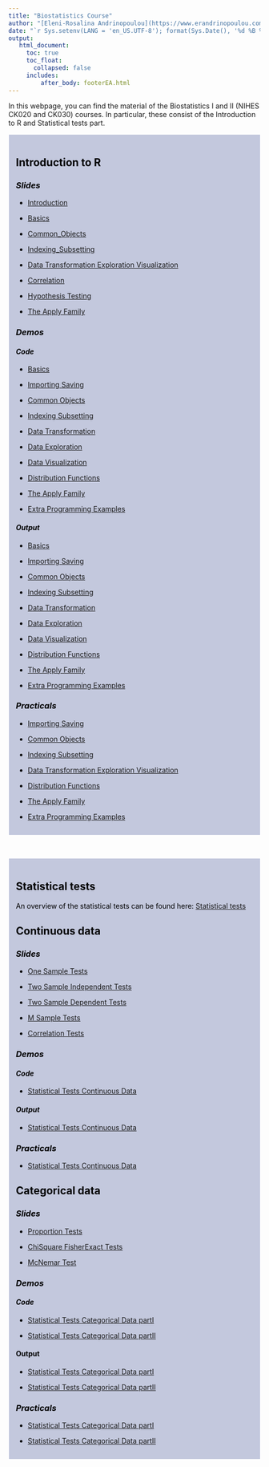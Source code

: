 ```yaml
---
title: "Biostatistics Course"
author: "[Eleni-Rosalina Andrinopoulou](https://www.erandrinopoulou.com/), Department of Epidemiology and Department of Biostatistics, Erasmus Medical Center"
date: "`r Sys.setenv(LANG = 'en_US.UTF-8'); format(Sys.Date(), '%d %B %Y')`"
output: 
   html_document:
     toc: true
     toc_float:
       collapsed: false
     includes:
         after_body: footerEA.html
---
```

<style>
  .list-group-item.active, .list-group-item.active:focus, .list-group-item.active:hover {
    background-color: #4d4d4d;
  }
</style>

In this webpage, you can find the material of the Biostatistics I and II (NIHES CK020 and CK030) courses. In particular, these consist of the Introduction to R and Statistical tests part.


<div style="border:1px; border-style:solid; padding: 1em; border-color: #ffffff;
background: rgba(109, 121, 172, 0.4); color:black ">

# Introduction to R  {.tabset} 
 
### _Slides_
 
- [Introduction](Slides\Biostatistics I\Introduction.pdf)

- [Basics](Slides\Biostatistics I\Basics.pdf)

- [Common_Objects](Slides\Biostatistics I\Common_Objects.pdf)

- [Indexing_Subsetting](Slides\Biostatistics I\Indexing_Subsetting.pdf)

- [Data Transformation Exploration Visualization](Slides\Biostatistics I\Data_Transformation_Exploration_Visualization.pdf)

- [Correlation](Slides\Biostatistics I\Correlation.pdf)

- [Hypothesis Testing](Slides\Biostatistics I\Hypothesis_Testing.pdf)
 
- [The Apply Family](Slides\Biostatistics II\The_Apply_Family.pdf)

### _Demos_

#### _Code_

- [Basics](Demos\Biostatistics I\01_Basics.R)

- [Importing Saving](Demos\Biostatistics I\02_Importing_Saving.R)

- [Common Objects](Demos\Biostatistics I\03_Common_Objects.R)

- [Indexing Subsetting](Demos\Biostatistics I\04_Indexing_Subsetting.R)

- [Data Transformation](Demos\Biostatistics I\05_Data_Transformation.R)

- [Data Exploration](Demos\Biostatistics I\06_Data_Exploration.R)

- [Data Visualization](Demos\Biostatistics I\07_Data_Visualization.R)

- [Distribution Functions](Demos\Biostatistics I\08_Distribution_Functions.R)

- [The Apply Family](Demos\Biostatistics II\The_Apply_Family.R)

- [Extra Programming Examples](Demos\Biostatistics II\Extra_Programming_Examples.R)


#### _Output_

- [Basics](Demos\Biostatistics I\01_Basics.html)

- [Importing Saving](Demos\Biostatistics I\02_Importing_Saving.html)

- [Common Objects](Demos\Biostatistics I\03_Common_Objects.html)

- [Indexing Subsetting](Demos\Biostatistics I\04_Indexing_Subsetting.html)

- [Data Transformation](Demos\Biostatistics I\05_Data_Transformation.html)

- [Data Exploration](Demos\Biostatistics I\06_Data_Exploration.html)

- [Data Visualization](Demos\Biostatistics I\07_Data_Visualization.html)

- [Distribution Functions](Demos\Biostatistics I\08_Distribution_Functions.html)

- [The Apply Family](Demos\Biostatistics II\The_Apply_Family.html)

- [Extra Programming Examples](Demos\Biostatistics II\Extra_Programming_Examples.html)


### _Practicals_

- [Importing Saving](Practicals\Biostatistics I\Introduction to R\01_Importing_Saving.html)

- [Common Objects](Practicals\Biostatistics I\Introduction to R\02_Common_Objects.html)

- [Indexing Subsetting](Practicals\Biostatistics I\Introduction to R\03_Indexing_Subsetting.html)

- [Data Transformation Exploration Visualization](Practicals\Biostatistics I\Introduction to R\04_Data_Transformation_Exploration_Visualization.html)

- [Distribution Functions](Practicals\Biostatistics I\Introduction to R\05_Distribution_Functions.html)

- [The Apply Family](Practicals\Biostatistics II\Introduction to R\The_Apply_Family.html)

- [Extra Programming Examples](Practicals\Biostatistics II\Introduction to R\Extra_Programming_Examples.html)


</div>


\


<div style="border:1px; border-style:solid; padding: 1em; border-color: #ffffff;
background: rgba(109, 121, 172, 0.4); color:black ">

# Statistical tests {.tabset}

An overview of the statistical tests can be found here: 
[Statistical tests](Outline_Notes.html) 

 
 
## Continuous data
 
### _Slides_

- [One Sample Tests](Slides\Biostatistics I\One_Sample_Tests.pdf)

- [Two Sample Independent Tests](Slides\Biostatistics I\Two_Sample_Ind_Tests.pdf)

- [Two Sample Dependent Tests](Slides\Biostatistics I\Two_Sample_Dep_Tests.pdf)

- [M Sample Tests](Slides\Biostatistics I\M_Sample_Tests.pdf)

- [Correlation Tests](Slides\Biostatistics I\Correlation_Tests.pdf)


### _Demos_

#### _Code_

- [Statistical Tests Continuous Data](Demos\Biostatistics I\Statistical_Tests_Continuous_Data.R)


#### _Output_

- [Statistical Tests Continuous Data](Demos\Biostatistics I\Statistical_Tests_Continuous_Data.html)


### _Practicals_

- [Statistical Tests Continuous Data](Practicals\Biostatistics I\Statistical tests\Statistical_Tests_Continuous_Data.html)


## Categorical data
 
### _Slides_ 

- [Proportion Tests](Slides\Biostatistics I\Proportion_Tests.pdf)

- [ChiSquare FisherExact Tests](Slides\Biostatistics I\ChiSquare_FisherExact_Tests.pdf)

- [McNemar Test](Slides\Biostatistics II\McNemar_Test.pdf)

### _Demos_

#### _Code_

- [Statistical Tests Categorical Data partI](Demos\Biostatistics I\Statistical_Tests_Categorical_Data_partI.R)


- [Statistical Tests Categorical Data partII](Demos\Biostatistics II\Statistical_Tests_Categorical_Data_partII.R)

#### Output

- [Statistical Tests Categorical Data partI](Demos\Biostatistics I\Statistical_Tests_Categorical_Data_partI.html)


- [Statistical Tests Categorical Data partII](Demos\Biostatistics II\Statistical_Tests_Categorical_Data_partII.html)


### _Practicals_

- [Statistical Tests Categorical Data partI](Practicals\Biostatistics I\Statistical tests\Statistical_Tests_Categorical_Data_partI.html)


- [Statistical Tests Categorical Data partII](Practicals\Biostatistics II\Statistical tests\Statistical_Tests_Categorical_Data_partII.html)

</div>